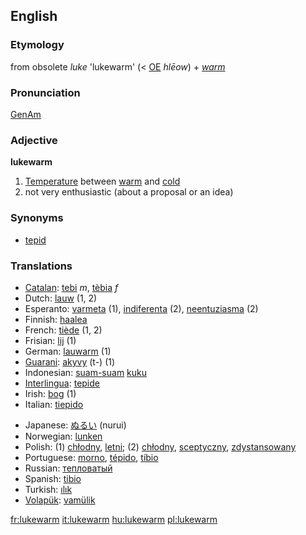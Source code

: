 ==English==

=== Etymology ===
from obsolete ''luke'' 'lukewarm' (< [[w:Old English|OE]] ''hl&#275;ow'') + ''[[warm]]''

=== Pronunciation ===
[[w:General American|GenAm]] {{IPA|[&#716;luk&#712;w&#596;&#633;m]}}

=== Adjective ===
'''lukewarm'''

# [[Temperature]] between [[warm]] and [[cold]]
# not very enthusiastic (about a proposal or an idea)

=== Synonyms ===
*[[tepid]]

=== Translations ===
{{top}}<!--languages from A to I go here-->
*[[Catalan]]: [[tebi]] ''m'', [[tèbia]] ''f''
*Dutch: [[lauw]] (1, 2)
*Esperanto: [[varmeta]] (1), [[indiferenta]] (2), [[neentuziasma]] (2)
*Finnish: [[haalea]]
*French: [[tiède]] (1, 2)
*Frisian: [[lij]] (1)
*German: [[lauwarm]] (1)
*[[Guarani]]: [[akyvy]] (t-) (1)
*Indonesian: [[suam-suam]] [[kuku]]
*[[Interlingua]]: [[tepide]]
*Irish: [[bog]] (1)
*Italian: [[tiepido]]
{{mid}}<!--languages from J to Z go here-->
*Japanese: [[ぬるい]] (nurui)
*Norwegian: [[lunken]]
*Polish: (1) [[chłodny]], [[letni]]; (2) [[chłodny]], [[sceptyczny]], [[zdystansowany]]
*Portuguese: [[morno]], [[tépido]], [[tíbio]]
*Russian: [[тепловатый]]
*Spanish: [[tibio]]
*Turkish: [[ılık]]
*[[Volapük]]: [[vamülik]]
{{bottom}}

[[fr:lukewarm]]
[[it:lukewarm]]
[[hu:lukewarm]]
[[pl:lukewarm]]